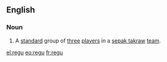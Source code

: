 ==English==

===Noun===
{{infl|en|noun}}

# {{sports}} A [[standard]] group of [[three]] [[players]] in a [[sepak takraw]] [[team]].

[[el:regu]]
[[eo:regu]]
[[fr:regu]]